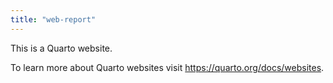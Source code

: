 ```yaml
---
title: "web-report"
---
```


This is a Quarto website.

To learn more about Quarto websites visit <https://quarto.org/docs/websites>.
